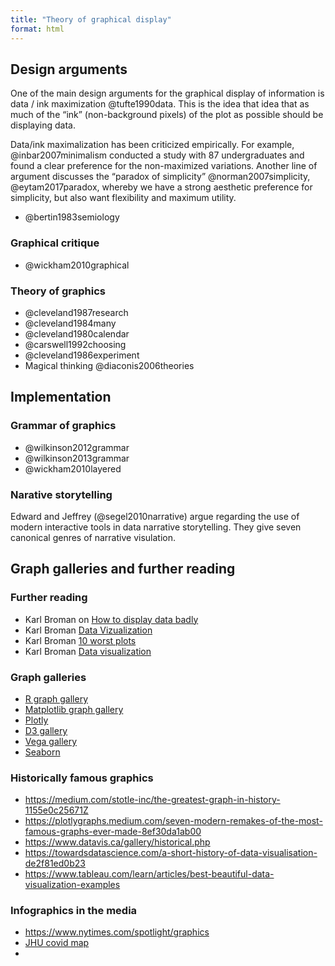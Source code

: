 ```yaml
---
title: "Theory of graphical display"
format: html
---
```


## Design arguments 
One of the main design arguments for the graphical display of information is data / ink maximization @tufte1990data. This is the idea that idea that as much of the "ink" (non-background pixels) of the plot as possible should be displaying data. 

Data/ink maximalization has been criticized empirically. For example, @inbar2007minimalism conducted a study with 87 undergraduates and found a clear preference for the non-maximized variations. Another line of argument discusses the "paradox of simplicity" @norman2007simplicity, @eytam2017paradox, whereby we have a strong aesthetic preference for simplicity, but also want flexibility and maximum utility.

+ @bertin1983semiology

### Graphical critique
+ @wickham2010graphical

### Theory of graphics

+ @cleveland1987research
+ @cleveland1984many
+ @cleveland1980calendar
+ @carswell1992choosing
+ @cleveland1986experiment
+ Magical thinking @diaconis2006theories

## Implementation 
### Grammar of graphics
+ @wilkinson2012grammar
+ @wilkinson2013grammar
+ @wickham2010layered

### Narative storytelling
Edward and Jeffrey (@segel2010narrative) argue regarding the use of modern interactive tools in data narrative storytelling. They give seven canonical genres of narrative visulation.

## Graph galleries and further reading

### Further reading  

+ Karl Broman on [How to display data badly](https://www.biostat.wisc.edu/~kbroman/presentations/IowaState2013/graphs_combined.pdf)
+ Karl Broman [Data Vizualization](https://kbroman.org/AdvData/19_datavis_notes.pdf)
+ Karl Broman [10 worst plots](https://www.biostat.wisc.edu/~kbroman/topten_worstgraphs/)
+ Karl Broman [Data visualization](https://bookdown.org/martin_monkman/DataScienceResources_book/datavisualization.html)

### Graph galleries

+ [R graph gallery](https://r-graph-gallery.com/index.html)
+ [Matplotlib graph gallery](https://matplotlib.org/2.0.2/gallery.html)
+ [Plotly](https://plotly.com/python/)
+ [D3 gallery](https://observablehq.com/@d3/gallery)
+ [Vega gallery](https://vega.github.io/vega/examples/)
+ [Seaborn](https://seaborn.pydata.org/examples/index.html)

### Historically famous graphics

+ [https://medium.com/stotle-inc/the-greatest-graph-in-history-1155e0c25671Z](https://medium.com/stotle-inc/the-greatest-graph-in-history-1155e0c25671Z)
+ [https://plotlygraphs.medium.com/seven-modern-remakes-of-the-most-famous-graphs-ever-made-8ef30da1ab00](https://plotlygraphs.medium.com/seven-modern-remakes-of-the-most-famous-graphs-ever-made-8ef30da1ab00)
+ [https://www.datavis.ca/gallery/historical.php](https://www.datavis.ca/gallery/historical.php)
+ [https://towardsdatascience.com/a-short-history-of-data-visualisation-de2f81ed0b23](https://towardsdatascience.com/a-short-history-of-data-visualisation-de2f81ed0b23)
+ [https://www.tableau.com/learn/articles/best-beautiful-data-visualization-examples](https://www.tableau.com/learn/articles/best-beautiful-data-visualization-examples)

### Infographics in the media
+ [https://www.nytimes.com/spotlight/graphics](https://www.nytimes.com/spotlight/graphics)
+ [JHU covid map](https://coronavirus.jhu.edu/map.html)
+ 
